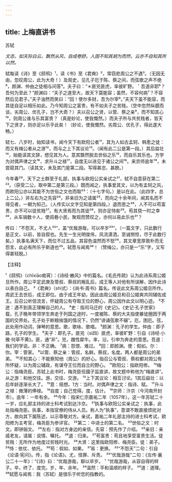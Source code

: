 ```yaml
---
---
---
```

title: 上梅直讲书
---



苏轼

*文态，如天际白云，飘然从风，自成卷舒。人固不知其胡为而然，云亦不自知其所以然。*

轼每读《诗》至《鸱鸮》¹，读《书》至《君奭》²，常窃悲周公之不遇³。（无因无由，忽叹周公，此为大奇！）及观史，见孔子厄于陈、蔡之间，而弦歌之声不绝⁴，颜渊、仲由之徒相与问答⁵。夫子曰：“＊匪兕匪虎，率彼旷野。＇吾道非耶⁶？吾何为至此？”颜渊曰：“夫子之道至大，故天下莫能容；虽然，不容何病⁷？不容然后见君子。”夫子油然而笑曰：“回！使尔多财，吾为尔宰⁸。”夫天下虽不能容，而其徒自足以相乐如此。乃今知周公之富贵，有不如夫子之贫贱。（空中忽然纵臆而谈，劣周公、优孔子，岂不大奇？）夫以召公之贤，以管、蔡之亲⁹，而不知其心¹⁰，则周公谁与乐其富贵？（真是妙论，使我慨然。）而夫子所与共贫贱者，皆天下之贤才，则亦足以乐乎此矣！（妙论，使我慨然。劣周公、优孔子，得此遂大畅。）

轼七、八岁时，始知读书，闻今天下有欧阳公者¹¹，其为人如古孟轲、韩愈之徒：而又有梅公者从之游¹²，而与之上下其议论¹³。（闻有此二公是第一段。）其后益壮¹⁴，始能读其文辞，想见其为人。意其飘然脱去世俗之乐¹⁵，而自乐其乐也。方学为对偶声律之文¹⁶，求升斗之禄¹⁷，自度无以进见于诸公之间¹⁸。来京师逾年¹⁹，未尝窥其门。（读其文，未及其门是第二段。写得甚恣、甚腴。）

今年春²⁰，天下之士群至于礼部，执事与欧阳公实亲试之²¹，轼不自意获在第二²²。（获受二公，取中第二是第三段。）既而闻之，执事爱其文，以为有孟轲之风，而欧阳公亦以其能不为世俗之文也而取²³：（十七字句。）是以在此。（此四字，总上二公。）非左右为之先容²⁴，非亲旧为之请属²⁵，而向之十余年间，闻其名而不得见者，一朝为知己。（人传实以文字见知是第四段。）退而思之²⁶，人不可以苟富贵，亦不可以徒贫贱²⁷。有大贤焉而为其徒²⁸，则亦足恃矣²⁹。苟其侥一时之幸³⁰，从车骑数十人，使闾巷小民，聚观而赞叹之，亦何以易此乐也³¹？

传曰：“不怨天，不尤人³²”，盖“优哉游哉，可以卒岁³³”。（一篇文字，只此数行是正文，以前，皆自叙也。先生一生光明俊伟，风流潇洒，至诚恻怛，尽于此数行矣。）执事名满天下，而位不过五品，其容色温然而不怒³⁴，其文章宽厚敦朴而无怨言，此必有所乐乎斯道也³⁵。轼愿与闻焉³⁶！（赞梅公，亦只是一“乐”字，又写得甚轻脱。）

【注释】

¹《鸱鸮》（chīxiāo痴宵）：《诗经·豳风》中的篇名。《毛氏传疏》认为此诗系周公姬旦所作。周公平定武庚及管叔、蔡叔的叛乱后，成王等人对他有所误解，因作此诗以表白自己。
²《君奭》（shì式）：《尚书·周书》篇名。传说此文系周公姬旦所作。周武王去世后，成王即位。由于成王年幼，因此由周公姬旦和召公姬爽共同辅佐成王。后召公听信流言，怀疑周公有夺取王位的野心，周公因作此文以明心迹。
³不迸：遇不到真正理解自己的人。
⁴史：指司马迁的《史记》。《史记·孔子世家》载，孔子晚年带领学生奔走于列国之途时，一度被陈、蔡的大夫指使暴徒圈困于两国的交界处。孔子处于断粮挨饿的情况下，仍然“讲诵弦歌不辍”。厄，困厄。弦，此处用作动词，弹琴的意思。歌，歌咏、歌唱。
⁵颜渊：孔子的学生。仲由：即子路，孔子的学生。
⁶夫子：即孔子。匪兕（sì四）匪虎，率彼旷野：引自《诗经·小雅·何草不黄》。匪，通“非”。兕，雌性犀牛。率，沿，引申为奔走的意思。吾道：我们的学说。非：不正确。
⁷病：怨恨、难过。
⁸回：即颜渊。使：假如。尔：你。宰：管家。
⁹以管、蔡之亲：管叔，名鲜。蔡叔，名度。两人都是周公的弟弟。
¹⁰不知其心：不能察知他（周公）的好心。指召公与管叔、蔡权都对周公有所怀疑，以为周公辅政，有谋夺王位而自立的野心。
¹¹欧阳公：指欧阳修。
¹²梅公：指梅尧臣。苏轼上此书时，梅尧臣任國子监直讲，故文题中称他为“梅直讲”。从之游：和他交往。游，交往、交游。
¹³上下其议论：相互讨论。1其后益壮：以后年龄逐渐长大了。
¹⁵意：摇想。1方：当时。对偶声律之文：指诗、赋。
¹⁷升斗之禄：微薄的俸禄。
¹⁸自度；自己觉得。度，估计。
¹⁹京师：汴京（今河南开封市）。逾年：一年有余。
²⁰今年：指宋仁宗嘉祐二年（1057年）。这一年苏轼二十一岁，应礼部主持的进士科考试到达汴京。
²¹执事与欧阳公实亲试之：执事，此处指梅尧臣。执事，本指官僚的侍从人员。称人为“执事”，意谓不敢直接烦扰对方，故向其下属陈述，以示尊敬对方。亲试，嘉祐二年礼部主持的进士科考试，欧阳修为主考官，梅尧臣为参评官。
²²第二：中进士的第二名。
²³世俗之文：时文。即骈俪文。
²⁴左右：指对方身边的亲信。先容：预先作了介绍。
²⁵亲旧：亲戚老友。请属：说情、嘱托。
²⁶退：归来。
²⁷苟富贵：苟且地享受富贵生活。徒贫贱：无所作为地度过贫贱时光。
²⁸大贤：这里指欧阳修、梅尧臣。徒：弟子。
²⁹恃：依仗、依托。
³⁰苟：假如、如果。
³¹易：更换。
³²“不怨天”二句：引自《论语·宪问》。传，指《论语》。尤，怪罪、斥责。
³³“优哉游哉”二句：《左传·襄公二十一年》：“《诗》曰：“优哉游哉，聊以卒岁。＇”优哉游哉，从容自得的样子。卒，终了、度完。岁，年、余年。
³⁴温然：平和温顺的样子。
³⁵道：道理。
³⁶轼愿与闻焉：我（苏轼）是很乐于听您的指教的。